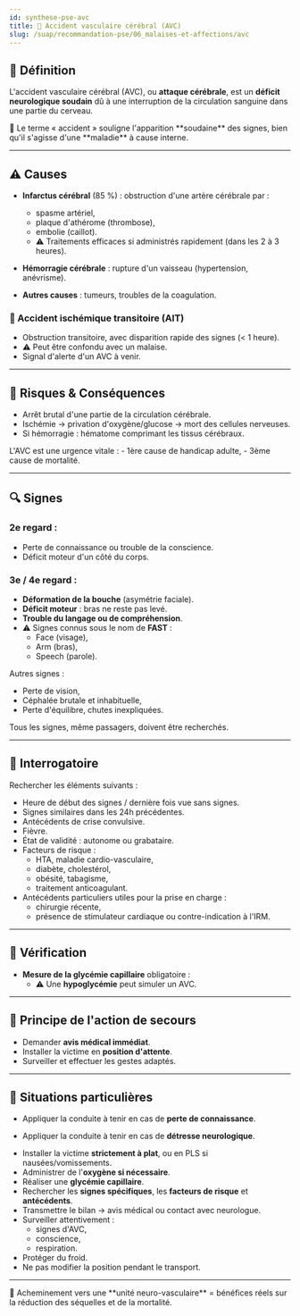 ---
id: synthese-pse-avc
title: 🧠 Accident vasculaire cérébral (AVC)
slug: /suap/recommandation-pse/06_malaises-et-affections/avc
---



## 🧠 Définition

L'accident vasculaire cérébral (AVC), ou **attaque cérébrale**, est un **déficit neurologique soudain** dû à une interruption de la circulation sanguine dans une partie du cerveau.

<Admonition type="info">
🔹 Le terme « accident » souligne l'apparition **soudaine** des signes, bien qu'il s'agisse d'une **maladie** à cause interne.
</Admonition>

---

## ⚠️ Causes

- **Infarctus cérébral** (85 %) : obstruction d'une artère cérébrale par :
  - spasme artériel,
  - plaque d'athérome (thrombose),
  - embolie (caillot).
  - ⚠️ Traitements efficaces si administrés rapidement (dans les 2 à 3 heures).

- **Hémorragie cérébrale** : rupture d'un vaisseau (hypertension, anévrisme).

- **Autres causes** : tumeurs, troubles de la coagulation.

### 🔄 Accident ischémique transitoire (AIT)

- Obstruction transitoire, avec disparition rapide des signes (< 1 heure).
- ⚠️ Peut être confondu avec un malaise.
- Signal d'alerte d'un AVC à venir.

---

## 🎯 Risques & Conséquences

- Arrêt brutal d'une partie de la circulation cérébrale.
- Ischémie → privation d'oxygène/glucose → mort des cellules nerveuses.
- Si hémorragie : hématome comprimant les tissus cérébraux.

<Admonition type="danger">
L'AVC est une urgence vitale :
- 1ère cause de handicap adulte,
- 3ème cause de mortalité.
</Admonition>

---

## 🔍 Signes

### 2e regard :

- Perte de connaissance ou trouble de la conscience.
- Déficit moteur d'un côté du corps.

### 3e / 4e regard :

- **Déformation de la bouche** (asymétrie faciale).
- **Déficit moteur** : bras ne reste pas levé.
- **Trouble du langage ou de compréhension**.
- ⚠️ Signes connus sous le nom de **FAST** :
  - Face (visage),
  - Arm (bras),
  - Speech (parole).

Autres signes :

- Perte de vision,
- Céphalée brutale et inhabituelle,
- Perte d'équilibre, chutes inexpliquées.

<Admonition type="info">
Tous les signes, même passagers, doivent être recherchés.
</Admonition>

---

## 🧭 Interrogatoire

Rechercher les éléments suivants :

- Heure de début des signes / dernière fois vue sans signes.
- Signes similaires dans les 24h précédentes.
- Antécédents de crise convulsive.
- Fièvre.
- État de validité : autonome ou grabataire.
- Facteurs de risque :
  - HTA, maladie cardio-vasculaire,
  - diabète, cholestérol,
  - obésité, tabagisme,
  - traitement anticoagulant.
- Antécédents particuliers utiles pour la prise en charge :
  - chirurgie récente,
  - présence de stimulateur cardiaque ou contre-indication à l'IRM.

---

## 🧪 Vérification

- **Mesure de la glycémie capillaire** obligatoire :
  - ⚠️ Une **hypoglycémie** peut simuler un AVC.

---

## 🛟 Principe de l'action de secours

- Demander **avis médical immédiat**.
- Installer la victime en **position d'attente**.
- Surveiller et effectuer les gestes adaptés.

---

## 🚨 Situations particulières

<Tabs>
<TabItem value="perte-connaissance" label="Perte de connaissance">

  - Appliquer la conduite à tenir en cas de **perte de connaissance**.

</TabItem>
<TabItem value="detresse-neuro" label="Détresse neurologique">

  - Appliquer la conduite à tenir en cas de **détresse neurologique**.

</TabItem>
  <TabItem value="signes-avc" label="Signes d'AVC ou AIT">

  - Installer la victime **strictement à plat**, ou en PLS si nausées/vomissements.
  - Administrer de l'**oxygène si nécessaire**.
  - Réaliser une **glycémie capillaire**.
  - Rechercher les **signes spécifiques**, les **facteurs de risque** et **antécédents**.
  - Transmettre le bilan → avis médical ou contact avec neurologue.
  - Surveiller attentivement :
    - signes d'AVC,
    - conscience,
    - respiration.
  - Protéger du froid.
  - Ne pas modifier la position pendant le transport.

  </TabItem>
</Tabs>

---

<Admonition type="info">
🏥 Acheminement vers une **unité neuro-vasculaire** = bénéfices réels sur la réduction des séquelles et de la mortalité.
</Admonition>
